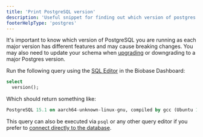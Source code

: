 ```yaml
---
title: 'Print PostgreSQL version'
description: 'Useful snippet for finding out which version of postgres you are running'
footerHelpType: 'postgres'
---
```


It's important to know which version of PostgreSQL you are running as each major version has different features and may cause breaking changes. You may also need to update your schema when [upgrading](https://www.postgresql.org/docs/current/pgupgrade.html) or downgrading to a major Postgres version.

Run the following query using the [SQL Editor](https://biobase.com/dashboard/project/_/sql) in the Biobase Dashboard:

```sql
select
  version();
```

Which should return something like:

```sql
PostgreSQL 15.1 on aarch64-unknown-linux-gnu, compiled by gcc (Ubuntu 10.3.0-1ubuntu1~20.04) 10.3.0, 64-bit
```

This query can also be executed via `psql` or any other query editor if you prefer to [connect directly to the database](/docs/guides/database/connecting-to-postgres#direct-connections).
